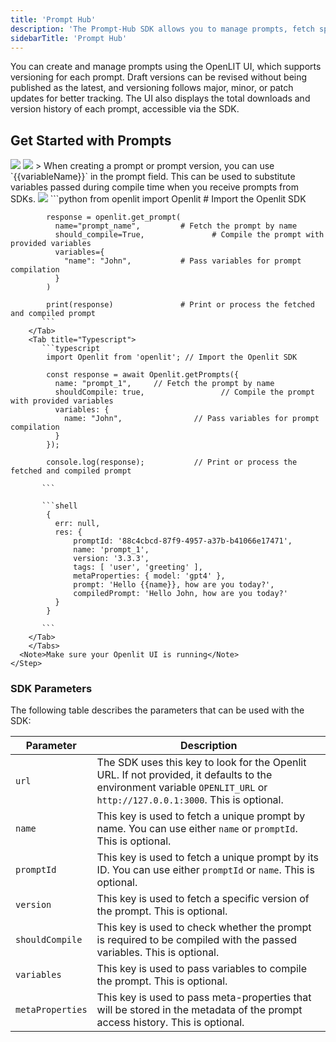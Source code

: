 ```yaml
---
title: 'Prompt Hub'
description: 'The Prompt-Hub SDK allows you to manage prompts, fetch specific versions, and compile prompts with variables in both TypeScript and Python.'
sidebarTitle: 'Prompt Hub'
---
```


You can create and manage prompts using the OpenLIT UI, which supports versioning for each prompt. Draft versions can be revised without being published as the latest, and versioning follows major, minor, or patch updates for better tracking. The UI also displays the total downloads and version history of each prompt, accessible via the SDK.

## Get Started with Prompts

<Steps>
<Step title="List of prompts" stepNumber=" ">
    <Frame>
      <img src="/images/docs-prompt-hub-list.png" />
    </Frame>
  </Step>
  <Step title="Create prompt" stepNumber=" ">
    <Frame>
      <img src="/images/docs-prompt-hub-create.png" />
    </Frame>
    > When creating a prompt or prompt version, you can use `{{variableName}}` in the prompt field. This can be used to substitute variables passed during compile time when you receive prompts from SDKs.
  </Step>
  <Step title="View prompt" stepNumber=" ">
    <Frame>
      <img src="/images/docs-prompt-hub-details.png" />
    </Frame>
  </Step>
    <Step title="Get prompt via sdk">
    <Tabs>
        <Tab title="Python">
           ```python
            from openlit import Openlit  # Import the Openlit SDK

            response = openlit.get_prompt(
              name="prompt_name",         # Fetch the prompt by name
              should_compile=True,               # Compile the prompt with provided variables
              variables={
                "name": "John",           # Pass variables for prompt compilation
              }
            )

            print(response)               # Print or process the fetched and compiled prompt
           ```
        </Tab>
        <Tab title="Typescript">
           ```typescript
            import Openlit from 'openlit'; // Import the Openlit SDK

            const response = await Openlit.getPrompts({
              name: "prompt_1",     // Fetch the prompt by name
              shouldCompile: true,                 // Compile the prompt with provided variables
              variables: {
                name: "John",                // Pass variables for prompt compilation
              }
            });

            console.log(response);           // Print or process the fetched and compiled prompt
             
           ```

           ```shell
            {
              err: null,
              res: {
                  promptId: '88c4cbcd-87f9-4957-a37b-b41066e17471',
                  name: 'prompt_1',
                  version: '3.3.3',
                  tags: [ 'user', 'greeting' ],
                  metaProperties: { model: 'gpt4' },
                  prompt: 'Hello {{name}}, how are you today?',
                  compiledPrompt: 'Hello John, how are you today?'
              }
            }
             
           ```
        </Tab>
        </Tabs>
      <Note>Make sure your Openlit UI is running</Note>
    </Step>
</Steps>


### SDK Parameters

The following table describes the parameters that can be used with the SDK:

| Parameter         | Description                                                                                                                                                          |
| ----------------- | -------------------------------------------------------------------------------------------------------------------------------------------------------------------- |
| `url`      | The SDK uses this key to look for the Openlit URL. If not provided, it defaults to the environment variable `OPENLIT_URL` or `http://127.0.0.1:3000`. This is optional.|
| `name`      | This key is used to fetch a unique prompt by name. You can use either `name` or `promptId`. This is optional.                                                    |
| `promptId`        | This key is used to fetch a unique prompt by its ID. You can use either `promptId` or `name`. This is optional.                                                  |
| `version`         | This key is used to fetch a specific version of the prompt. This is optional.                                                                                          |
| `shouldCompile`         | This key is used to check whether the prompt is required to be compiled with the passed variables. This is optional.                                                                             |
| `variables`       | This key is used to pass variables to compile the prompt. This is optional.                                                                                            |
| `metaProperties`  | This key is used to pass meta-properties that will be stored in the metadata of the prompt access history. This is optional.                                            |